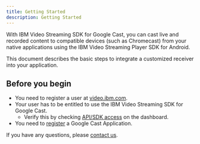 ```yaml
---
title: Getting Started
description: Getting Started
---
```


With IBM Video Streaming SDK for Google Cast, you can cast live and recorded content to compatible devices (such as Chromecast) from your native applications using the IBM Video Streaming Player SDK for Android.

This document describes the basic steps to integrate a customized receiver into your application.

## Before you begin

- You need to register a user at [video.ibm.com].
- Your user has to be entitled to use the IBM Video Streaming SDK for Google Cast.
  - Verify this by checking [API/SDK access] on the dashboard.
- You need to [register](https://developers.google.com/cast/docs/registration) a Google Cast Application.

If you have any questions, please [contact us].

[video.ibm.com]: https://video.ibm.com/
[API/SDK access]: https://video.ibm.com/dashboard/integrations/api-access
[contact us]: https://video.ibm.com/enterprise-video/contact
